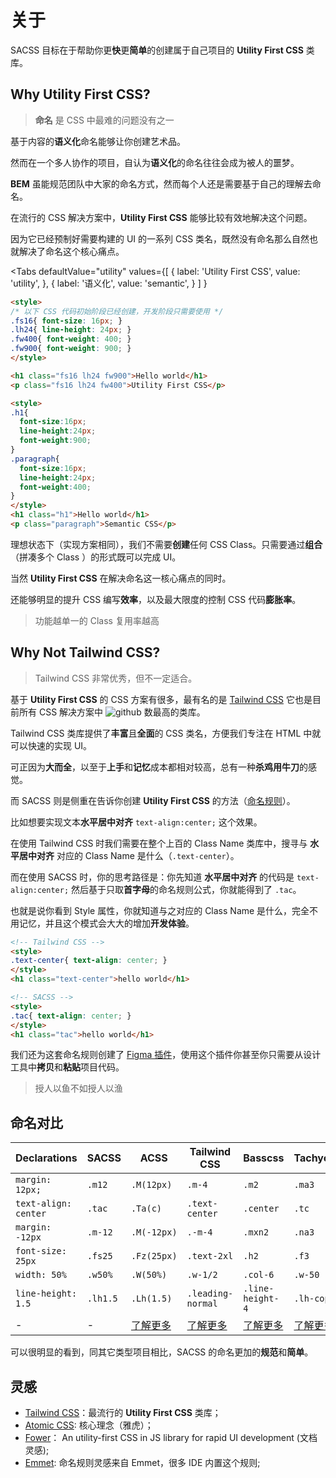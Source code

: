 # 关于

SACSS 目标在于帮助你更**快**更**简单**的创建属于自己项目的 **Utility First CSS** 类库。


## Why Utility First CSS?

> **命名** 是 CSS 中最难的问题没有之一

基于内容的**语义化**命名能够让你创建艺术品。

然而在一个多人协作的项目，自认为**语义化**的命名往往会成为被人的噩梦。

**BEM** 虽能规范团队中大家的命名方式，然而每个人还是需要基于自己的理解去命名。

在流行的 CSS 解决方案中，**Utility First CSS** 能够比较有效地解决这个问题。

因为它已经预制好需要构建的 UI 的一系列 CSS 类名，既然没有命名那么自然也就解决了命名这个核心痛点。

<Tabs
  defaultValue="utility"
  values={[
    { label: 'Utility First CSS', value: 'utility', },
    { label: '语义化', value: 'semantic', }
  ]
  }
>
<TabItem value="utility">

```html
<style>
/* 以下 CSS 代码初始阶段已经创建，开发阶段只需要使用 */
.fs16{ font-size: 16px; }
.lh24{ line-height: 24px; }
.fw400{ font-weight: 400; }
.fw900{ font-weight: 900; }
</style>

<h1 class="fs16 lh24 fw900">Hello world</h1>
<p class="fs16 lh24 fw400">Utility First CSS</p>
```
</TabItem>

<TabItem value="semantic">

```html
<style>
.h1{
  font-size:16px;
  line-height:24px;
  font-weight:900;
}
.paragraph{
  font-size:16px;
  line-height:24px;
  font-weight:400;
}
</style>
<h1 class="h1">Hello world</h1>
<p class="paragraph">Semantic CSS</p>
```

</TabItem>

</Tabs>

理想状态下（实现方案相同），我们不需要**创建**任何 CSS Class。只需要通过**组合**（拼凑多个 Class ）的形式既可以完成 UI。

当然 **Utility First CSS** 在解决命名这一核心痛点的同时。

还能够明显的提升 CSS 编写**效率**，以及最大限度的控制 CSS 代码**膨胀率**。

> 功能越单一的 Class 复用率越高

## Why Not Tailwind CSS?

> Tailwind CSS 非常优秀，但不一定适合。

基于 **Utility First CSS** 的 CSS 方案有很多，最有名的是 [Tailwind CSS](https://tailwindcss.com/) 它也是目前所有 CSS 解决方案中 ![github](https://img.shields.io/github/stars/tailwindlabs/tailwindcss.svg?style=social) 数最高的类库。

Tailwind CSS 类库提供了**丰富**且**全面**的 CSS 类名，方便我们专注在 HTML 中就可以快速的实现 UI。

可正因为**大而全**，以至于**上手**和**记忆**成本都相对较高，总有一种**杀鸡用牛刀**的感觉。

而 SACSS 则是侧重在告诉你创建 **Utility First CSS** 的方法（[命名规则](./guides.name)）。

比如想要实现文本**水平居中对齐** `text-align:center;` 这个效果。

在使用 Tailwind CSS 时我们需要在整个上百的 Class Name 类库中，搜寻与 **水平居中对齐** 对应的 Class Name 是什么（`.text-center`）。

而在使用 SACSS 时，你的思考路径是：你先知道 **水平居中对齐** 的代码是 `text-align:center;` 然后基于只取**首字母**的命名规则公式，你就能得到了 `.tac`。

也就是说你看到 Style 属性，你就知道与之对应的 Class Name 是什么，完全不用记忆，并且这个模式会大大的增加**开发体验**。

```html
<!-- Tailwind CSS -->
<style>
.text-center{ text-align: center; }
</style>
<h1 class="text-center">hello world</h1>

<!-- SACSS -->
<style>
.tac{ text-align: center; }
</style>
<h1 class="tac">hello world</h1>
```

我们还为这套命名规则创建了 [Figma 插件](./use.figma)，使用这个插件你甚至你只需要从设计工具中**拷贝**和**粘贴**项目代码。

> 授人以鱼不如授人以渔

## 命名对比

| Declarations         | SACSS     | ACSS       | Tailwind CSS      | Basscss          | Tachyons   |
| -------------------- | -------- | ----------- | ----------------- | ---------------- | ---------- |
| `margin: 12px;`      | `.m12`   | `.M(12px)`  | `.m-4`            | `.m2`            | `.ma3`     |
| `text-align: center` | `.tac`   | `.Ta(c)`    | `.text-center`    | `.center`        | `.tc`      |
| `margin: -12px`      | `.m-12`  | `.M(-12px)` | `.-m-4`           | `.mxn2`          | `.na3`     |
| `font-size: 25px`    | `.fs25`  | `.Fz(25px)` | `.text-2xl`       | `.h2`            | `.f3`      |
| `width: 50%`         | `.w50%`  | `.W(50%)`   | `.w-1/2`          | `.col-6`         | `.w-50`    |
| `line-height: 1.5`   | `.lh1.5` | `.Lh(1.5)`  | `.leading-normal` | `.line-height-4` | `.lh-copy` |
| - | - | [了解更多](https://acss.io/) | [了解更多](https://tailwindcss.com/) |[了解更多](https://basscss.com/) |[了解更多](http://tachyons.io/) |

可以很明显的看到，同其它类型项目相比，SACSS 的命名更加的**规范**和**简单**。

## 灵感

- [Tailwind CSS](https://tailwindcss.com/)：最流行的 **Utility First CSS** 类库；
- [Atomic CSS](https://acss.io/): 核心理念（雅虎）；
- [Fower](https://fower.vercel.app/)： An utility-first CSS in JS library for rapid UI development (文档灵感);
- [Emmet](https://www.emmet.io/): 命名规则灵感来自 Emmet，很多 IDE 内置这个规则;
